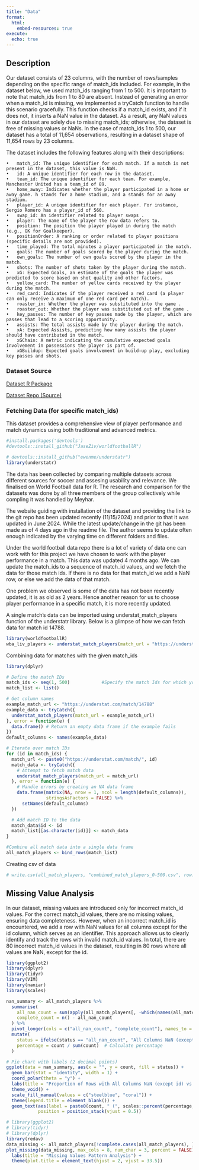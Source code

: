 ```yaml
---
title: "Data"
format:
  html:
    embed-resources: true
execute: 
  echo: true
---
```


## Description


Our dataset consists of 23 columns, with the number of rows/samples depending on the specific range of match_ids included. For example, in the dataset below, we used match_ids ranging from 1 to 500. It is important to note that match_ids from 1 to 80 are absent. Instead of generating an error when a match_id is missing, we implemented a tryCatch function to handle this scenario gracefully. This function checks if a match_id exists, and if it does not, it inserts a NaN value in the dataset. As a result, any NaN values in our dataset are solely due to missing match_ids; otherwise, the dataset is free of missing values or NaNs. In the case of match_ids 1 to 500, our dataset has a total of 11,654 observations, resulting in a dataset shape of 11,654 rows by 23 columns.

The dataset includes the following features along with their descriptions:

```         
•   match_id: The unique identifier for each match. If a match is not present in the dataset, this value is NaN.
•   id: A unique identifier for each row in the dataset.
•   team_id: The unique identifier for each team. For example, Manchester United has a team_id of 89.
•   home_away: Indicates whether the player participated in a home or away game. h stands for a home stadium, and a stands for an away stadium.
•   player_id: A unique identifier for each player. For instance, Sergio Romero has a player_id of 560.
•   swap_id: An identifier related to player swaps .
•   player: The name of the player the row data refers to.
•   position: The position the player played in during the match (e.g., GK for Goalkeeper).
•   positionOrder: A ranking or order related to player positions (specific details are not provided).
•   time_played: The total minutes a player participated in the match.
•   goals: The number of goals scored by the player during the match.
•   own_goals: The number of own goals scored by the player in the match.
•   shots: The number of shots taken by the player during the match.
•   xG: Expected Goals, an estimate of the goals the player was predicted to score based on shot quality and other factors.
•   yellow_card: The number of yellow cards received by the player during the match.
•   red_card: Indicates if the player received a red card (a player can only receive a maximum of one red card per match).
•   roaster_in: Whether the player was substituted into the game .
•   roaster_out: Whether the player was substituted out of the game .
•   key_passes: The number of key passes made by the player, which are passes that lead to a scoring opportunity.
•   assists: The total assists made by the player during the match.
•   xA: Expected Assists, predicting how many assists the player should have contributed in the match.
•   xGChain: A metric indicating the cumulative expected goals involvement in possessions the player is part of.
•   xGBuildup: Expected goals involvement in build-up play, excluding key passes and shots.

```

### Dataset Source

[Dataset R Package](https://github.com/JaseZiv/worldfootballR) 

[Dataset Repo (Source)](https://jaseziv.github.io/worldfootballR/articles/extract-understat-data.html#player-data)


### Fetching Data (for specific match_ids)

This dataset provides a comprehensive view of player performance and match dynamics using both traditional and advanced metrics.

```r
#install.packages('devtools')
#devtools::install_github("JaseZiv/worldfootballR")
```

```r
# devtools::install_github("ewenme/understatr")
library(understatr)
```

The data has been collected by comparing multiple datasets across different sources for soccer and assesing usability and relevance. We finalised on World Football data for R. The research and comparison for the datasets was done by all three members of the group collectively while compling it was handled by Meyhar.

The website guiding with installation of the dataset and providing the link to the git repo has been updated recently (11/15/2024) and prior to that it was updated in June 2024. While the latest update/change in the git has been made as of 4 days ago in the readme file. The author seems to update often enough indicated by the varying time on different folders and files.

Under the world football data repo there is a lot of variety of data one can work with for this project we have chosen to work with the player performance in a match. This data was updated 4 months ago. We can update the match_ids to a sequence of match_id values, and we fetch the data for those match ids. If there is no data for that match_id we add a NaN row, or else we add the data of that match.

One problem we observed is some of the data has not been recently updated, it is as old as 2 years. Hence another reason for us to choose player performance in a specific match, it is more recently updated.

A single match's data can be imported using understat_match_players function of the understatr library. Below is a glimpse of how we can fetch data for match id 14788.

```r
library(worldfootballR)
wba_liv_players <- understat_match_players(match_url = "https://understat.com/match/14788")

```

Combining data for matches with the given match_ids

```r
library(dplyr)

# Define the match IDs
match_ids <- seq(1, 500)            #Specify the match Ids for which you want to fetch data
match_list <- list()

# Get column names
example_match_url <- "https://understat.com/match/14788"
example_data <- tryCatch({
  understat_match_players(match_url = example_match_url)
}, error = function(e) {
  data.frame() # Return an empty data frame if the example fails
})
default_columns <- names(example_data)

# Iterate over match IDs
for (id in match_ids) {
  match_url <- paste0("https://understat.com/match/", id)
  match_data <- tryCatch({
    # Attempt to fetch match data
    understat_match_players(match_url = match_url)
  }, error = function(e) {
    # Handle errors by creating an NA data frame
    data.frame(matrix(NA, nrow = 1, ncol = length(default_columns)),
               stringsAsFactors = FALSE) %>%
      setNames(default_columns)
  })

  # Add match ID to the data
  match_data$id <- id
  match_list[[as.character(id)]] <- match_data
}

#Combine all match data into a single data frame
all_match_players <- bind_rows(match_list)

```

Creating csv of data

```r
# write.csv(all_match_players, "combined_match_players_0-500.csv", row.names = FALSE)
```

## Missing Value Analysis

In our dataset, missing values are introduced only for incorrect match_id values. For the correct match_id values, there are no missing values, ensuring data completeness. However, when an incorrect match_id is encountered, we add a row with NaN values for all columns except for the id column, which serves as an identifier. This approach allows us to clearly identify and track the rows with invalid match_id values. In total, there are 80 incorrect match_id values in the dataset, resulting in 80 rows where all values are NaN, except for the id.

```r

library(ggplot2)
library(dplyr)
library(tidyr)
library(VIM)
library(naniar)
library(scales)

nan_summary <- all_match_players %>%
  summarise(
    all_nan_count = sum(apply(all_match_players[, -which(names(all_match_players) == "id")], 1, function(x) all(is.na(x)))),
    complete_count = n() - all_nan_count
  ) %>%
  pivot_longer(cols = c("all_nan_count", "complete_count"), names_to = "status", values_to = "count") %>%
  mutate(
    status = ifelse(status == "all_nan_count", "All Columns NaN (except id)", "Complete Rows"),
    percentage = count / sum(count)  # Calculate percentage
  )

# Pie chart with labels (2 decimal points)
ggplot(data = nan_summary, aes(x = "", y = count, fill = status)) +
  geom_bar(stat = "identity", width = 1) +
  coord_polar(theta = "y") +
  labs(title = "Proportion of Rows with All Columns NaN (except id) vs. Complete Rows") +
  theme_void() +
  scale_fill_manual(values = c("steelblue", "coral")) +
  theme(legend.title = element_blank()) +
  geom_text(aes(label = paste0(count, " (", scales::percent(percentage, accuracy = 0.01), ")")), 
            position = position_stack(vjust = 0.5))

```



```r
# library(ggplot2)
# library(tidyr)
# library(dplyr)
library(redav)
data_missing <- all_match_players[!complete.cases(all_match_players), ]
plot_missing(data_missing, max_cols = 8, num_char = 3, percent = FALSE) +
  labs(title = "Missing Values Pattern Analysis") +
  theme(plot.title = element_text(hjust = 2, vjust = 33.5))
```